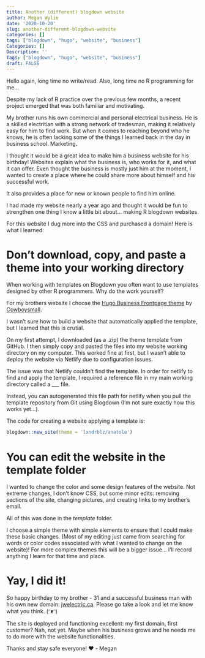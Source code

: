 ```yaml
---
title: Another (different) blogdown website
author: Megan Wylie
date: '2020-10-20'
slug: another-different-blogdown-website
categories: []
tags: ["blogdown", "hugo", "website", "business"]
Categories: []
Description: ''
Tags: ["blogdown", "hugo", "website", "business"]
draft: FALSE
---
```


Hello again, long time no write/read. Also, long time no R programming for me...

Despite my lack of R practice over the previous few months, a recent project emerged that was both familiar and motivating. 

My brother runs his own commercial and personal electrical business. He is a skilled electritian with a strong network of tradesman, making it relatively easy for him to find work. But when it comes to reaching beyond who he knows, he is often lacking some of the things I learned back in the day in business school. Marketing.

I thought it would be a great idea to make him a business website for his birthday! Websites explain what the business is, who works for it, and what it can offer. Even thought the business is mostly just him at the moment, I wanted to create a place where he could share more about himself and his successful work. 

It also provides a place for new or known people to find him online. 

I had made my website nearly a year ago and thought it would be fun to strengthen one thing I know a little bit about... making R blogdown websites.

For this website I dug more into the CSS and purchased a domain! Here is what I learned: 

# Don't download, copy, and paste a theme into your working directory

When working with templates on Blogdown you often want to use templates designed by other R programmers. Why do the work yourself?

For my brothers website I choose the [Hugo Business Frontpage theme](https://github.com/cowboysmall-tools/hugo-business-frontpage-theme) by [Cowboysmall](https://github.com/cowboysmall-tools). 

I wasn't sure how to build a website that automatically applied the template, but I learned that this is crutial. 

On my first attempt, I downloaded (as a .zip) the theme template from GitHub. I then simply copy and pasted the files into my website working directory on my computer. This worked fine at first, but I wasn't able to deploy the website via Netlify due to configuration issues.

The issue was that Netlify couldn't find the template. In order for netlify to find and apply the template, I required a reference file in my main working directory called a ___ file.

Instead, you can autogenerated this file path for netlify when you pull the template repository from Git using Blogdown (I'm not sure exactly how this works yet...).

The code for creating a website applying a template is:

```r
blogdown::new_site(theme = 'lxndrblz/anatole')
```

# You can edit the website in the template folder

I wanted to change the color and some design features of the website. Not extreme changes, I don't know CSS, but some minor edits: removing sections of the site, changing pictures, and creating links to my brother's email.

All of this was done in the *template* folder. 

I choose a simple theme with simple elements to ensure that I could make these basic changes. (Most of my editing just came from searching for words or color codes associated with what I wanted to change on the website)! For more complex themes this will be a bigger issue... I'll record anything I learn for that time and place.

# Yay, I did it!

So happy birthday to my brother - 31 and a successful business man with his own new domain: [jwelectric.ca](www.jwelectric.ca). Please go take a look and let me know what you think. (ᵔᴥᵔ) 

The site is deployed and functioning excellent: my first domain, first customer? Nah, not yet. Maybe when his business grows and he needs me to do more with the website functionalities.

Thanks and stay safe everyone! ❤️
- Megan

